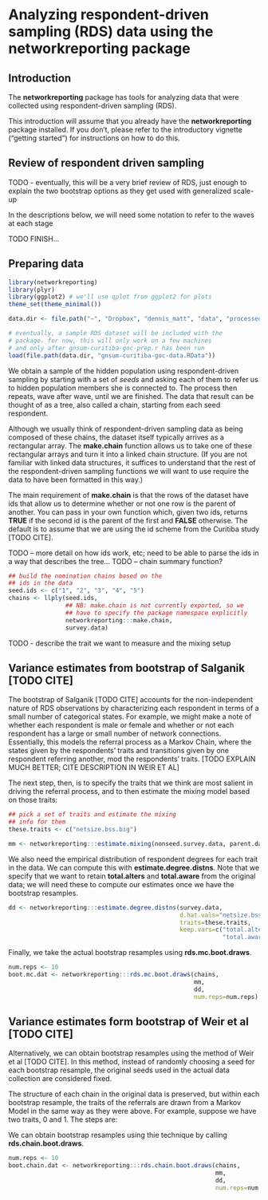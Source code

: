 <!--
%\VignetteEngine{knitr::knitr}
%\VignetteIndexEntry{respondent-driven sampling}
-->
Analyzing respondent-driven sampling (RDS) data using the **networkreporting** package
======================================================================================

Introduction
------------

The **networkreporting** package has tools for analyzing data that were collected
using respondent-driven sampling (RDS).

This introduction will assume that you already have the **networkreporting**
package installed. If you don't, please refer to the introductory vignette 
("getting started") for instructions on how to do this. 

Review of respondent driven sampling
------------------------------------

TODO - eventually, this will be a very brief review of RDS, just enough to
explain the two bootstrap options as they get used with generalized scale-up

In the descriptions below, we will need some notation to refer to the waves
at each stage

TODO FINISH...

Preparing data
--------------

```r
library(networkreporting)
library(plyr)
library(ggplot2) # we'll use qplot from ggplot2 for plots
theme_set(theme_minimal())

data.dir <- file.path("~", "Dropbox", "dennis_matt", "data", "processed")

# eventually, a sample RDS dataset will be included with the
# package. for now, this will only work on a few machines
# and only after gnsum-curitiba-goc-prep.r has been run
load(file.path(data.dir, "gnsum-curitiba-goc-data.RData"))
```

We obtain a sample of the hidden population using respondent-driven sampling
by starting with a set of *seeds* and asking each of them to refer us to
hidden population members she is connected to. The process then repeats,
wave after wave, until we are finished.  The data that result can be thought
of as a tree, also called a chain, starting from each seed respondent.

Although we usually think of respondent-driven sampling data as being composed
of these chains, the dataset itself typically arrives as a rectangular array.
The **make.chain** function allows us to take one of these rectangular arrays and
turn it into a linked chain structure. (If you are not familiar with linked data
structures, it suffices to understand that the rest of the respondent-driven sampling
functions we will want to use require the data to have been formatted in this way.)

The main requirement of **make.chain** is that the rows of the dataset have ids
that allow us to determine whether or not one row is the parent of another. You
can pass in your own function which, given two ids, returns **TRUE** if the second id
is the parent of the first and **FALSE** otherwise. The default is to assume that
we are using the id scheme from the Curitiba study [TODO CITE].

TODO -- more detail on how ids work, etc; need to be able to parse the ids in a way
        that describes the tree...
TODO -- chain summary function?

```r
## build the nomination chains based on the
## ids in the data
seed.ids <- c("1", "2", "3", "4", "5")
chains <- llply(seed.ids,
                ## NB: make.chain is not currently exported, so we
                ## have to specify the package namespace explicitly
                networkreporting:::make.chain,
                survey.data)
```

TODO - describe the trait we want to measure and the mixing setup


Variance estimates from bootstrap of Salganik [TODO CITE]
---------------------------------------------------------

The bootstrap of Salganik [TODO CITE] accounts for the non-independent nature
of RDS observations by characterizing each respondent in terms of a small number
of categorical states. For example, we might make a note of whether each respondent
is male or female and whether or not each respondent has a large or small number of
network connections. Essentially, this models the referral process as a Markov Chain,
where the states given by the respondents' traits and transitions given by one 
respondent referring another, mod the respondents' traits. [TODO EXPLAIN MUCH BETTER;
CITE DESCRIPTION IN WEIR ET AL]

The next step, then, is to specify the traits that we think are most salient in
driving the referral process, and to then estimate the mixing model based on
those traits:

```r
## pick a set of traits and estimate the mixing
## info for them
these.traits <- c("netsize.bss.big")

mm <- networkreporting:::estimate.mixing(nonseed.survey.data, parent.data, these.traits)
```

We also need the empirical distribution of respondent degrees for each trait in
the data. We can compute this with **estimate.degree.distns**. Note that we
specify that we want to retain **total.alters** and **total.aware** from the
original data; we will need these to compute our estimates once we have the
bootstrap resamples.

```r
dd <- networkreporting:::estimate.degree.distns(survey.data,
                                                d.hat.vals="netsize.bss",
                                                traits=these.traits,
                                                keep.vars=c("total.alters",
                                                            "total.aware"))
```

Finally, we take the actual bootstrap resamples using **rds.mc.boot.draws**. 
```r
num.reps <- 10
boot.mc.dat <- networkreporting:::rds.mc.boot.draws(chains,
                                                    mm,
                                                    dd,
                                                    num.reps=num.reps)
```


Variance estimates form bootstrap of Weir et al [TODO CITE]
-----------------------------------------------------------

Alternatively, we can obtain bootstrap resamples using the method
of Weir et al [TODO CITE]. In this method, instead of randomly
choosing a seed for each bootstrap resample, the original seeds used
in the actual data collection are considered fixed. 

The structure of each chain in the original data is preserved, but
within each bootstrap resample, the traits of the referrals are
drawn from a Markov Model in the same way as they were above. For example,
suppose we have two traits, 0 and 1. The steps are:


We can obtain bootstrap resamples using thie technique by calling 
**rds.chain.boot.draws**.

```r
num.reps <- 10
boot.chain.dat <- networkreporting:::rds.chain.boot.draws(chains,
                                                          mm,
                                                          dd,
                                                          num.reps=num.reps)
```




